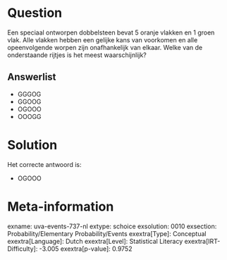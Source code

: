 Question
========

Een speciaal ontworpen dobbelsteen bevat 5 oranje vlakken en 1 groen
vlak. Alle vlakken hebben een gelijke kans van voorkomen en alle
opeenvolgende worpen zijn onafhankelijk van elkaar. Welke van de
onderstaande rijtjes is het meest waarschijnlijk?

Answerlist
----------

* GGGOG
* GGOOG
* OGOOO
* OOOGG

Solution
========

Het correcte antwoord is: 

* OGOOO

Meta-information
================
exname: uva-events-737-nl
extype: schoice
exsolution: 0010
exsection: Probability/Elementary Probability/Events
exextra[Type]: Conceptual
exextra[Language]: Dutch
exextra[Level]: Statistical Literacy
exextra[IRT-Difficulty]: -3.005
exextra[p-value]: 0.9752

